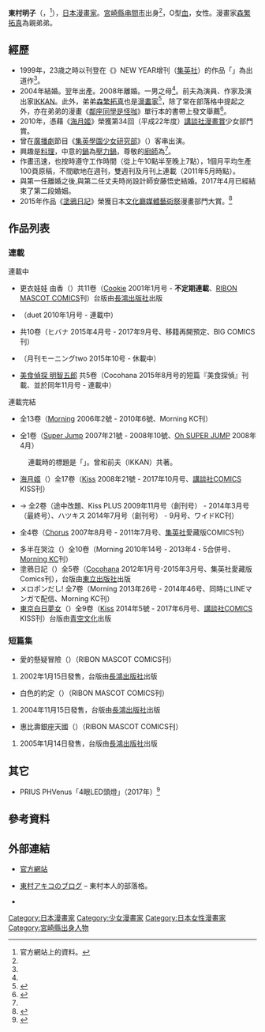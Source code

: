 {{Infobox 漫畫家
|姓名 = 東村明子
|畫像 = 
|畫像尺寸 = 
|附註 = 
|本名 = 
|日語原文 = 東村アキコ
|假名 = ひがしむら あきこ
|羅馬字 = Higashimura Akiko
|出生日期 = {{Birth date and age|year=1975|month=10|day=15}}<ref name="Profile" />
|出生地點 = {{flagicon|Japan}} [[宮崎縣|宮崎縣]][[串間市|串間市]]
|逝世日期 = 
|逝世地點 = 
|國籍 = {{JPN}}
|職業 = [[漫畫家|漫畫家]]
|活動開始 = 1999年
|活動結束 = 
|類型 = [[少女漫畫|少女漫畫]]<br />[[女性漫畫|女性漫畫]]<br />[[青年漫畫|青年漫畫]]
|代表作 = 《[[海月姬|海月姬]]》<br />《[[東京白日夢女|東京白日夢女]]》
|獎項 = 第34回[[講談社漫畫賞|講談社漫畫賞]]少女部門<br />（2010年）<br />第19屆文化廳媒體藝術祭漫畫部門大賞<br />（2015年）
|簽名 = 
|官方網站 = [http://www.higashimurapro.com/ higashimurapro]
}}
'''東村明子'''（{{lang-ja|東村 アキコ}}，{{bd|1975年|10月15日|catIdx=Higashimura Akiko}}<ref name="Profile">官方網站上的資料。</ref>），[[日本漫畫家|日本漫畫家]]。[[宮崎縣|宮崎縣]][[串間市|串間市]]出身<ref name="Profile" />，O型[[血型|血]]，女性。漫畫家[[森繁拓真|森繁拓真]]為親弟弟。

== 經歷 == 
* 1999年，23歳之時以刊登在《{{lang|ja|ぶ〜けDX}}》NEW YEAR增刊（[[集英社|集英社]]）的作品「{{lang|ja|フルーツこうもり}}」為出道作<ref name="Profile" />。
* 2004年結婚。翌年出產。2008年離婚。一男之母<ref name="Profile" />。前夫為演員、作家及演出家[[IKKAN|IKKAN]]。此外，弟弟[[森繁拓真|森繁拓真]]也是[[漫畫家|漫畫家]]<ref>{{Cite web |url=http://ameblo.jp/higashimura/entry-10048220922.html |title=うちの弟の漫画｜東村アキコオフィシャルブログ powered by アメブロ |access-date=2011-09-04 |archive-date=2016-08-22 |archive-url=https://web.archive.org/web/20160822121450/http://ameblo.jp/higashimura/entry-10048220922.html |dead-url=no }}</ref>，除了常在部落格中提起之外，亦在弟弟的漫畫《[[鄰座同學是怪咖|鄰座同學是怪咖]]》單行本的書帶上發文舉薦<ref>{{Cite web |url=http://natalie.mu/comic/news/48347 |title=コミックナタリー - 森繁拓真「となりの関くん」発売！帯は実姉・東村アキコ |access-date=2011-09-04 |archive-date=2017-12-09 |archive-url=https://web.archive.org/web/20171209044110/https://natalie.mu/comic/news/48347 |dead-url=no }}</ref>。
* 2010年，憑藉《[[海月姬|海月姬]]》榮獲第34回（平成22年度）[[講談社漫畫賞|講談社漫畫賞]]少女部門賞。
* 曾在[[廣播劇|廣播劇]]節目《[[集英學園少女研究部|集英學園少女研究部]]》（{{lang|ja|集英学園乙女研究部}}）客串出演。
* 興趣是[[料理|料理]]，中意的[[鍋|鍋]]為[[壓力鍋|壓力鍋]]，尊敬的[[廚師|廚師]]為{{lang|ja|グッチ裕三}}<ref name="Profile" />。
* 作畫迅速，也按時遵守工作時間（從上午10點半至晚上7點），1個月平均生產100頁原稿，不間歇地在週刊，雙週刊及月刊上連載（2011年5月時點）。
* 與第一任離婚之後,與第二任丈夫時尚設計師安藤悟史結婚。2017年4月已經結束了第二段婚姻。
* 2015年作品《[[塗鴉日記|塗鴉日記]]》榮獲日本[[文化廳媒體藝術祭|文化廳媒體藝術祭]]漫畫部門大賞。<ref>{{Cite web |url=http://archive.j-mediaarts.jp/festival/2015/manga/works/19m_kakukaku_shikajika/ |title=第19回 2015年 マンガ部門 受賞作品 大賞 - かくかくしかじか |access-date=2018-12-04 |archive-date=2018-12-04 |archive-url=https://web.archive.org/web/20181204101948/http://archive.j-mediaarts.jp/festival/2015/manga/works/19m_kakukaku_shikajika/ |dead-url=no }}</ref>

==作品列表==
===連載 ===
;連載中
*更衣娃娃 由香（{{lang|ja|きせかえユカちゃん}}）共11卷（[[Cookie_(雜誌)|Cookie]] 2001年1月号 - '''不定期連載'''、[[RIBON_MASCOT_COMICS|RIBON MASCOT COMICS]]刊）台版由[[長鴻出版社|長鴻出版社]]出版
*{{lang|ja|東村アキコのテンパってるJ}}（duet 2010年1月号 - 連載中）
*{{lang|ja|雪花の虎}} 共10卷（ヒバナ 2015年4月号 - 2017年9月号、移籍再開預定、BIG COMICS刊）
*{{lang|ja|ヒモザイル}}（月刊モーニングtwo 2015年10号 - 休載中）
*[[美食偵探_明智五郎|美食偵探 明智五郎]] 共5卷（Cocohana 2015年8月号的短篇『美食探偵』刊載、並於同年11月号 - 連載中）

;連載完結
*{{lang|ja|ひまわりっ 〜健一レジェンド〜}} 全13卷（[[Morning_(漫畫雜誌)|Morning]] 2006年2號 - 2010年6號、Morning KC刊）
*{{lang|ja|テンパリスト☆ベイビーズ}} 全1卷（[[Super_Jump|Super Jump]] 2007年21號 - 2008年10號、[[Oh_SUPER_JUMP|Oh SUPER JUMP]] 2008年4月）
:連載時的標題是「{{lang|ja|高円寺チェリーボーイズ}}」。曾和前夫（IKKAN）共著。
*[[海月姬|海月姬]]（{{lang|ja|海月姫}}）全17卷（[[Kiss_(雜誌)|Kiss]] 2008年21號 - 2017年10月号、[[講談社|講談社]]COMICS KISS刊）
*{{lang|ja|海月姫 英雄列伝（ヒーローズ）☆}}→{{lang|ja|海月姫外伝 BARAKURA〜薔薇のある暮らし〜}} 全2卷（途中改題、Kiss PLUS 2009年11月号（創刊号） - 2014年3月号（最終号）、ハツキス 2014年7月号（創刊号） - 9月号、ワイドKC刊）
*{{lang|ja|ママはテンパリスト}} 全4卷（[[Chorus_(雜誌)|Chorus]] 2007年8月号 - 2011年7月号、[[集英社|集英社]]愛藏版COMICS刊）
*多半在哭泣（{{lang|ja|主に泣いてます}}）全10卷（Morning 2010年14号 - 2013年4・5合併号、[[Morning_KC|Morning KC]]刊）
*塗鴉日記（{{lang|ja|かくかくしかじか}}）全5卷（[[Cocohana|Cocohana]] 2012年1月号-2015年3月号、集英社愛藏版Comics刊），台版由[[東立出版社|東立出版社]]出版
*メロポンだし! 全7卷（Morning 2013年26号 - 2014年46号、同時にLINEマンガで配信、Morning KC刊）
*[[東京白日夢女|東京白日夢女]]（{{lang|ja|東京タラレバ娘}}）全9卷（[[Kiss_(雜誌)|Kiss]] 2014年5號 - 2017年6月号、[[講談社|講談社]]COMICS KISS刊）台版由[[青空文化|青空文化]]出版

===短篇集===
*愛的懸疑冒險（{{lang|ja|恋のスリサス}}）（RIBON MASCOT COMICS刊）
#2002年1月15日發售，台版由[[長鴻出版社|長鴻出版社]]出版 
*白色的約定（{{lang|ja|白い約束}}）（RIBON MASCOT COMICS刊）
#2004年11月15日發售，台版由[[長鴻出版社|長鴻出版社]]出版
*惠比壽銀座天國（{{lang|ja|ゑびす銀座天国}}）（RIBON MASCOT COMICS刊）
#2005年1月14日發售，台版由[[長鴻出版社|長鴻出版社]]出版

== 其它 ==
* PRIUS PHVenus「4眼LED頭燈」（2017年）<ref>{{cite web|url=http://comic-sp.kodansha.co.jp/priusphv-phvenus/|title=作 東村明子×4眼LED頭燈|publisher=PRIUS PHVenus|accessdate=2017-09-14|language=ja|archive-date=2017-09-13|archive-url=https://web.archive.org/web/20170913193234/http://comic-sp.kodansha.co.jp/priusphv-phvenus/|dead-url=no}}</ref>

==參考資料==
{{Reflist}}

==外部連結==
*{{ja}}[http://www.higashimurapro.com/ 官方網站] {{Wayback|url=http://www.higashimurapro.com/ |date=20210113231823 }}
*{{ja}}[http://ameblo.jp/higashimura/ 東村アキコのブログ] {{Wayback|url=http://ameblo.jp/higashimura/ |date=20160830173404 }} – 東村本人的部落格。
*{{ja}}{{Twitter|higashimura_a|東村アキコ (higashimura_a)}}

{{DEFAULTSORT:Higashimura Akiko}}
[[Category:日本漫畫家|Category:日本漫畫家]]
[[Category:少女漫畫家|Category:少女漫畫家]]
[[Category:日本女性漫畫家|Category:日本女性漫畫家]]
[[Category:宮崎縣出身人物|Category:宮崎縣出身人物]]